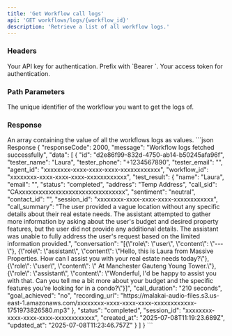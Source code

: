 ```yaml
---
title: 'Get Workflow call logs'
api: 'GET workflows/logs/{workflow_id}'
description: 'Retrieve a list of all workflow logs.'
---
```


### Headers

<ParamField header="Authorization" type="string" required>
  Your API key for authentication. Prefix with `Bearer `.
</ParamField>

<ParamField header="x-access-token" type="string" required>
  Your access token for authentication.
</ParamField>

### Path Parameters

<ParamField path="workflow_id" type="string" required>
  The unique identifier of the workflow you want to get the logs of.
</ParamField>

### Response

<ResponseField name="data" type="array">
    An array containing the value of all the workflows logs as values.
</ResponseField>

<ResponseExample>
```json Response
{
    "responseCode": 2000,
    "message": "Workflow logs fetched successfully",
    "data": [
        {
            "id": "d2e86f99-832d-4750-ab14-b50245afa96f",
            "tester_name": "Laura",
            "tester_phone": "+1234567890",
            "tester_email": "",
            "agent_id": "xxxxxxxx-xxxx-xxxx-xxxx-xxxxxxxxxxxx",
            "workflow_id": "xxxxxxxx-xxxx-xxxx-xxxx-xxxxxxxxxxxx",
            "test_result": {
                "name": "Laura",
                "email": "",
                "status": "completed",
                "address": "Temp Address",
                "call_sid": "CAxxxxxxxxxxxxxxxxxxxxxxxxxxxxxxxx",
                "sentiment": "neutral",
                "contact_id": "",
                "session_id": "xxxxxxxx-xxxx-xxxx-xxxx-xxxxxxxxxxxx",
                "call_summary": "The user provided a vague location without any specific details about their real estate needs. The assistant attempted to gather more information by asking about the user's budget and desired property features, but the user did not provide any additional details. The assistant was unable to fully address the user's request based on the limited information provided.",
                "conversation": "[{\"role\": \"user\", \"content\": \"---\"}, {\"role\": \"assistant\", \"content\": \"Hello, this is Laura from Massive Properties. How can I assist you with your real estate needs today?\"}, {\"role\": \"user\", \"content\": \" At Manchester Gauteng Young Tower.\"}, {\"role\": \"assistant\", \"content\": \"Wonderful, I'd be happy to assist you with that. Can you tell me a bit more about your budget and the specific features you're looking for in a condo?\"}]",
                "call_duration": "210 seconds",
                "goal_achieved": "no",
                "recording_url": "https://malakai-audio-files.s3.us-east-1.amazonaws.com/xxxxxxxx-xxxx-xxxx-xxxx-xxxxxxxxxxxx-1751973826580.mp3"
            },
            "status": "completed",
            "session_id": "xxxxxxxx-xxxx-xxxx-xxxx-xxxxxxxxxxxx",
            "created_at": "2025-07-08T11:19:23.689Z",
            "updated_at": "2025-07-08T11:23:46.757Z"
        }
    ]
}
```
</ResponseExample>